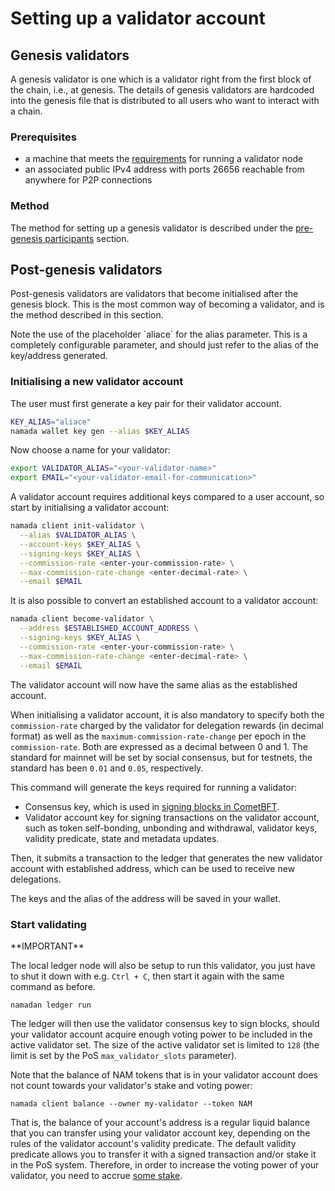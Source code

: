 
# Setting up a validator account

## Genesis validators

A genesis validator is one which is a validator right from the first block of the chain, i.e., at genesis. The details of genesis validators are hardcoded into the genesis file that is distributed to all users who want to interact with a chain.

### Prerequisites

- a machine that meets the [requirements](../hardware.mdx) for running a validator node
- an associated public IPv4 address with ports 26656 reachable from anywhere for P2P connections

### Method

The method for setting up a genesis validator is described under the [pre-genesis participants](../networks/genesis-flow/participants.mdx#generate-a-pre-genesis-validator-account) section.


## Post-genesis validators

Post-genesis validators are validators that become initialised after the genesis block. This is the most common way of becoming a validator, and is the method described in this section.

<Callout type="info" emoji="🤡">
Note the use  of the placeholder `aliace` for the alias parameter. This is a completely configurable parameter, and should just refer to the alias of the key/address generated.
</Callout>

### Initialising a new validator account

The user must first generate a key pair for their validator account.

```bash copy
KEY_ALIAS="aliace"
namada wallet key gen --alias $KEY_ALIAS
```

Now choose a name for your validator:

```bash copy
export VALIDATOR_ALIAS="<your-validator-name>"
export EMAIL="<your-validator-email-for-communication>"
```

A validator account requires additional keys compared to a user account, so start by initialising a validator account:

```bash copy
namada client init-validator \
  --alias $VALIDATOR_ALIAS \
  --account-keys $KEY_ALIAS \
  --signing-keys $KEY_ALIAS \
  --commission-rate <enter-your-commission-rate> \
  --max-commission-rate-change <enter-decimal-rate> \
  --email $EMAIL
```

It is also possible to convert an established account to a validator account:

```bash copy
namada client become-validator \
  --address $ESTABLISHED_ACCOUNT_ADDRESS \
  --signing-keys $KEY_ALIAS \
  --commission-rate <enter-your-commission-rate> \
  --max-commission-rate-change <enter-decimal-rate> \
  --email $EMAIL
```

The validator account will now have the same alias as the established account.

When initialising a validator account, it is also mandatory to specify both the `commission-rate` charged by the validator for delegation rewards (in decimal format) as well as the `maximum-commission-rate-change` per epoch in the `commission-rate`. Both are expressed as a decimal between 0 and 1. The standard for mainnet will be set by social consensus, but for testnets, the standard has been `0.01` and `0.05`, respectively. 

This command will generate the keys required for running a validator:

- Consensus key, which is used in [signing blocks in CometBFT](https://docs.cometbft.com/v0.37/core/validators#validator-keys).
- Validator account key for signing transactions on the validator account, such as token self-bonding, unbonding and withdrawal, validator keys, validity predicate, state and metadata updates.

Then, it submits a transaction to the ledger that generates the new validator account with established address, which can be used to receive new delegations.

The keys and the alias of the address will be saved in your wallet. 

### Start validating

<Callout type="warning" emoji="🛎️">
**IMPORTANT**

The local ledger node will also be setup to run this validator, you just have to shut it down with e.g. `Ctrl + C`, then start it again with the same command as before.
</Callout>

```shell copy
namadan ledger run
```

The ledger will then use the validator consensus key to sign blocks, should your validator account acquire enough voting power to be included in the active validator set. The size of the active validator set is limited to `128` (the limit is set by the PoS `max_validator_slots` parameter).

Note that the balance of NAM tokens that is in your validator account does not count towards your validator's stake and voting power:

```shell copy
namada client balance --owner my-validator --token NAM
```

That is, the balance of your account's address is a regular liquid balance that you can transfer using your validator account key, depending on the rules of the validator account's validity predicate. The default validity predicate allows you to transfer it with a signed transaction and/or stake it in the PoS system. Therefore, in order to increase the voting power of your validator, you need to accrue [some stake](./staking.mdx).

